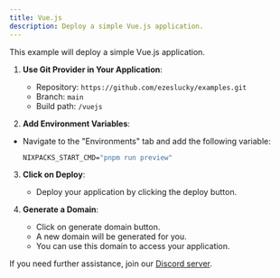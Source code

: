 ```yaml
---
title: Vue.js
description: Deploy a simple Vue.js application.
---
```



This example will deploy a simple Vue.js application.

1. **Use Git Provider in Your Application**:
   - Repository: `https://github.com/ezeslucky/examples.git`
   - Branch: `main`
   - Build path: `/vuejs`

2. **Add Environment Variables**:
- Navigate to the "Environments" tab and add the following variable:
   ```cmd
   NIXPACKS_START_CMD="pnpm run preview"
   ```

3. **Click on Deploy**:
   - Deploy your application by clicking the deploy button.

4. **Generate a Domain**:
    - Click on generate domain button.
    - A new domain will be generated for you.
    - You can use this domain to access your application.
    
If you need further assistance, join our [Discord server](https://discord.com/invite/2tBnJ3jDJc).